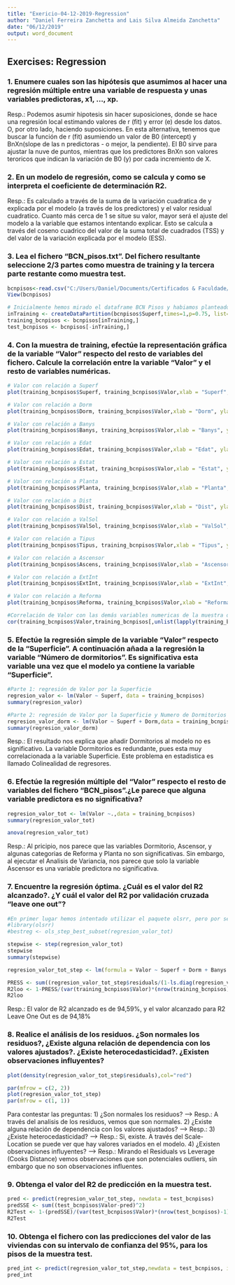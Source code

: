 ```yaml
---
title: "Exericio-04-12-2019-Regression"
author: "Daniel Ferreira Zanchetta and Lais Silva Almeida Zanchetta"
date: "06/12/2019"
output: word_document
---
```


## Exercises: Regression

### 1.	Enumere cuales son las hipótesis que asumimos al hacer una regresión múltiple entre una variable de respuesta y unas variables predictoras, x1, …, xp.
Resp.: Podemos asumir hipotesis sin hacer suposiciones, donde se hace una regresión local estimando valores de r (fit) y error (e) desde los datos. O, por otro lado, haciendo suposiciones. En esta alternativa, tenemos que buscar la función de r (fit) asumiendo un valor de B0 (intercept) y BnXn(slope de las n predictoras - o mejor, la pendiente). El B0 sirve para ajustar la nuve de puntos, mientras que los predictores BnXn son valores teroricos que indican la variación de B0 (y) por cada incremiento de X.

### 2.	En un modelo de regresión, como se calcula y como se interpreta el coeficiente de determinación R2.
Resp.: Es calculado a través de la suma de la variación cuadratica de y explicada por el modelo (a través de los predictores) y el valor residual cuadratico.
Cuanto más cerca de 1 se situe su valor, mayor será el ajuste del modelo a la variable que estamos intentando explicar. Esto se calcula a través del coseno cuadrico del valor de la suma total de cuadrados (TSS) y del valor de la variación explicada por el modelo (ESS).

### 3.	Lea el fichero “BCN_pisos.txt”. Del fichero resultante seleccione 2/3 partes como muestra de training y la tercera parte restante como muestra test.
```r
bcnpisos<-read.csv("C:/Users/Daniel/Documents/Certificados & Faculdade/UPC Master Big Data/Data Analytics/Aula 5 - 04-12/exer3/bcn_pisos.txt", header=TRUE,sep="\t")
View(bcnpisos)

# Inicialmente hemos mirado el dataframe BCN Pisos y habiamos planteado dividir 2/3 a través de la información del Ascensor, donde el 2/3 sería para CON ascensor, y el 1/3 SIN ascensor. Sin embargo, por fin, hemos decidido utilizar una función para definir los datos de training y de lo test.
inTraining <- createDataPartition(bcnpisos$Superf,times=1,p=0.75, list=FALSE)
training_bcnpisos <- bcnpisos[inTraining,]
test_bcnpisos <- bcnpisos[-inTraining,]
```
### 4.	Con la muestra de training, efectúe la representación gráfica de la variable “Valor” respecto del resto de variables del fichero. Calcule la correlación entre la variable “Valor” y el resto de variables numéricas.
```r
# Valor con relación a Superf
plot(training_bcnpisos$Superf, training_bcnpisos$Valor,xlab = "Superf", ylab = "Valor", main="Relacion entre Valor y Superficie", type = "p", pch=19,col="darkblue")

# Valor con relación a Dorm
plot(training_bcnpisos$Dorm, training_bcnpisos$Valor,xlab = "Dorm", ylab = "Valor", main="Relacion entre Valor y Dorm", type = "p", pch=19,col="darkblue")

# Valor con relación a Banys
plot(training_bcnpisos$Banys, training_bcnpisos$Valor,xlab = "Banys", ylab = "Valor", main="Relacion entre Valor y Banys", type = "p", pch=19,col="darkblue")

# Valor con relación a Edat
plot(training_bcnpisos$Edat, training_bcnpisos$Valor,xlab = "Edat", ylab = "Valor", main="Relacion entre Valor y Edat", type = "p", pch=19,col="darkblue")

# Valor con relación a Estat
plot(training_bcnpisos$Estat, training_bcnpisos$Valor,xlab = "Estat", ylab = "Valor", main="Relacion entre Valor y Estat", type = "p", pch=19,col="darkblue")

# Valor con relación a Planta
plot(training_bcnpisos$Planta, training_bcnpisos$Valor,xlab = "Planta", ylab = "Valor", main="Relacion entre Valor y Planta", type = "p", pch=19,col="darkblue")

# Valor con relación a Dist
plot(training_bcnpisos$Dist, training_bcnpisos$Valor,xlab = "Dist", ylab = "Valor", main="Relacion entre Valor y Dist", type = "p", pch=19,col="darkblue")

# Valor con relación a ValSol
plot(training_bcnpisos$ValSol, training_bcnpisos$Valor,xlab = "ValSol", ylab = "Valor", main="Relacion entre Valor y ValSol", type = "p", pch=19,col="darkblue")

# Valor con relación a Tipus
plot(training_bcnpisos$Tipus, training_bcnpisos$Valor,xlab = "Tipus", ylab = "Valor", main="Relacion entre Valor y Tipus", type = "p", pch=19,col="darkblue")

# Valor con relación a Ascensor
plot(training_bcnpisos$Ascens, training_bcnpisos$Valor,xlab = "Ascensor", ylab = "Valor", main="Relacion entre Valor y Ascensor", type = "p", pch=19,col="darkblue")

# Valor con relación a ExtInt
plot(training_bcnpisos$ExtInt, training_bcnpisos$Valor,xlab = "ExtInt", ylab = "Valor", main="Relacion entre Valor y ExtInt", type = "p", pch=19,col="darkblue")

# Valor con relación a Reforma
plot(training_bcnpisos$Reforma, training_bcnpisos$Valor,xlab = "Reforma", ylab = "Valor", main="Relacion entre Valor y Reforma", type = "p", pch=19,col="darkblue")

#Correlación de Valor con las demás variables numericas de la muestra de Training
cor(training_bcnpisos$Valor,training_bcnpisos[,unlist(lapply(training_bcnpisos,is.numeric))])
```
### 5.	Efectúe la regresión simple de la variable “Valor” respecto de la “Superficie”. A continuación añada a la regresión la variable “Número de dormitorios”. Es significativa esta variable una vez que el modelo ya contiene la variable “Superficie”.
```r
#Parte 1: regresión de Valor por la Superficie
regresion_valor <- lm(Valor ~ Superf, data = training_bcnpisos)
summary(regresion_valor)

#Parte 2: regresión de Valor por la Superficie y Numero de Dormitorios
regresion_valor_dorm <- lm(Valor ~ Superf + Dorm,data = training_bcnpisos)
summary(regresion_valor_dorm)
```
Resp.: El resultado nos explica que añadir Dormitorios al modelo no es significativo. La variable Dormitorios es redundante, pues esta muy correlacionada a la variable Superficie. Este problema en estadistica es llamado Colinealidad de regresores.

### 6.	Efectúe la regresión múltiple del “Valor” respecto el resto de variables del fichero “BCN_pisos”.¿Le parece que alguna variable predictora es no significativa?
```r
regresion_valor_tot <- lm(Valor ~.,data = training_bcnpisos)
summary(regresion_valor_tot)

anova(regresion_valor_tot)
```
Resp.: Al pricipio, nos parece que las variables Dormitorio, Ascensor, y algunas categorias de Reforma y Planta no son significativas. Sin embargo, al ejecutar el Analisis de Variancia, nos parece que solo la variable Ascensor es una variable predictora no significativa.

### 7.	Encuentre la regresión óptima. ¿Cuál es el valor del R2 alcanzado?. ¿Y cuál el valor del R2 por validación cruzada “leave one out”?
```r
#En primer lugar hemos intentado utilizar el paquete olsrr, pero por ser muy time consuming, hemos elegido continuar el ejercicio con el stepwise. Hemos dejado el codigo con estas instrucciones para efectos de documentación.
#library(olsrr)
#bestreg <- ols_step_best_subset(regresion_valor_tot)

stepwise <- step(regresion_valor_tot)
stepwise
summary(stepwise)

regresion_valor_tot_step <- lm(formula = Valor ~ Superf + Dorm + Banys + Edat + Estat + Planta + Dist + ValSol + Tipus + ExtInt + Reforma, data = training_bcnpisos)

PRESS <- sum((regresion_valor_tot_step$residuals/(1-ls.diag(regresion_valor_tot_step)$hat))^2)
R2loo <- 1-PRESS/(var(training_bcnpisos$Valor)*(nrow(training_bcnpisos)-1))
R2loo
```
Resp.: El valor de R2 alcanzado es de 94,59%, y el valor alcanzado para R2 Leave One Out es de 94,18%

### 8.	Realice el análisis de los residuos. ¿Son normales los residuos?, ¿Existe alguna relación de dependencia con los valores ajustados?. ¿Existe heterocedasticidad?. ¿Existen observaciones influyentes?
```r
plot(density(regresion_valor_tot_step$residuals),col="red")

par(mfrow = c(2, 2))
plot(regresion_valor_tot_step)
par(mfrow = c(1, 1))
```
Para contestar las preguntas:
1) ¿Son normales los residuos? --> Resp.: A través del analisis de los residuos, vemos que son normales.
2) ¿Existe alguna relación de dependencia con los valores ajustados? -->  Resp.: 
3) ¿Existe heterocedasticidad? --> Resp.: Si, existe. A través del Scale-Location se puede ver que hay valores variados en el modelo.
4) ¿Existen observaciones influyentes? --> Resp.: Mirando el Residuals vs Leverage (Cooks Distance) vemos observaciones que son potenciales outliers, sin embargo que no son observaciones influentes.

### 9.	Obtenga el valor del R2 de predicción en la muestra test.
```r
pred <- predict(regresion_valor_tot_step, newdata = test_bcnpisos)
predSSE <- sum((test_bcnpisos$Valor-pred)^2)
R2Test <- 1-(predSSE)/(var(test_bcnpisos$Valor)*(nrow(test_bcnpisos)-1))
R2Test
```
### 10.	Obtenga el fichero con las predicciones del valor de las viviendas con su intervalo de confianza del 95%, para los pisos de la muestra test.
```r
pred_int <- predict(regresion_valor_tot_step,newdata = test_bcnpisos, interval = "confidence")
pred_int
```